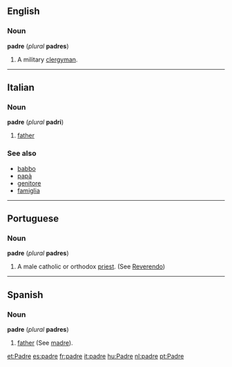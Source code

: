 ==English==
===Noun===
'''padre''' (''plural'' '''padres''')

#A military [[clergyman]].

----
==Italian==
===Noun===
'''padre''' (''plural'' '''padri''')

#[[father]]
===See also===
*[[babbo]]
*[[papà]]
*[[genitore]]
*[[famiglia]]

----
==Portuguese==
===Noun===
'''padre''' (''plural'' '''padres''')

#A male catholic or orthodox [[priest]]. (See [[Reverendo]])

----
==Spanish==
===Noun===
'''padre''' (''plural'' '''padres''')

#[[father]] (See [[madre]]).

[[et:Padre]]
[[es:padre]]
[[fr:padre]]
[[it:padre]]
[[hu:Padre]]
[[nl:padre]]
[[pt:Padre]]
